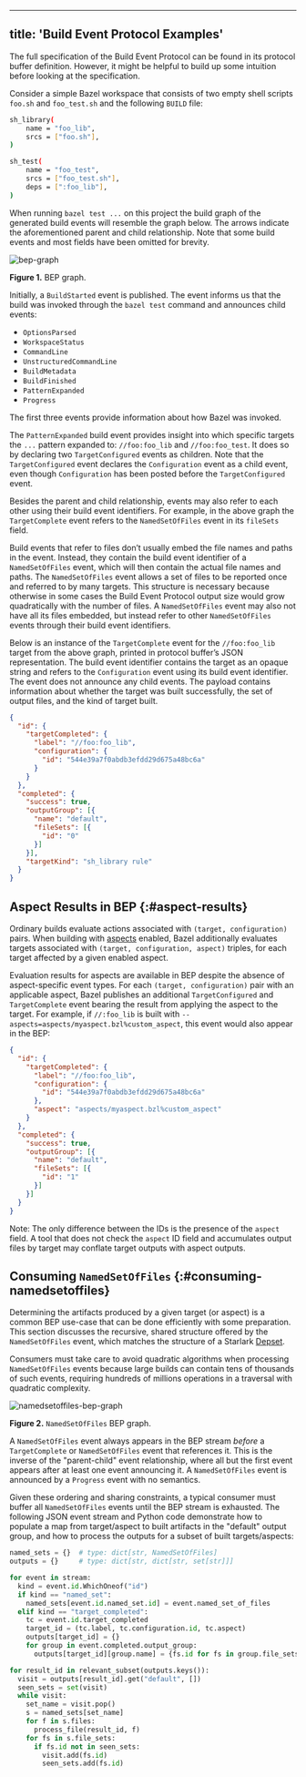 
---
title: 'Build Event Protocol Examples'
---



The full specification of the Build Event Protocol can be found in its protocol
buffer definition. However, it might be helpful to build up some intuition
before looking at the specification.

Consider a simple Bazel workspace that consists of two empty shell scripts
`foo.sh` and `foo_test.sh` and the following `BUILD` file:

```bash
sh_library(
    name = "foo_lib",
    srcs = ["foo.sh"],
)

sh_test(
    name = "foo_test",
    srcs = ["foo_test.sh"],
    deps = [":foo_lib"],
)
```

When running `bazel test ...` on this project the build graph of the generated
build events will resemble the graph below. The arrows indicate the
aforementioned parent and child relationship. Note that some build events and
most fields have been omitted for brevity.

![bep-graph](/docs/images/bep-graph.png "BEP graph")

**Figure 1.** BEP graph.

Initially, a `BuildStarted` event is published. The event informs us that the
build was invoked through the `bazel test` command and announces child events:

* `OptionsParsed`
* `WorkspaceStatus`
* `CommandLine`
* `UnstructuredCommandLine`
* `BuildMetadata`
* `BuildFinished`
* `PatternExpanded`
* `Progress`

The first three events provide information about how Bazel was invoked.

The `PatternExpanded` build event provides insight
into which specific targets the `...` pattern expanded to:
`//foo:foo_lib` and `//foo:foo_test`. It does so by declaring two
`TargetConfigured` events as children. Note that the `TargetConfigured` event
declares the `Configuration` event as a child event, even though `Configuration`
has been posted before the `TargetConfigured` event.

Besides the parent and child relationship, events may also refer to each other
using their build event identifiers. For example, in the above graph the
`TargetComplete` event refers to the `NamedSetOfFiles` event in its `fileSets`
field.

Build events that refer to files don’t usually embed the file
names and paths in the event. Instead, they contain the build event identifier
of a `NamedSetOfFiles` event, which will then contain the actual file names and
paths. The `NamedSetOfFiles` event allows a set of files to be reported once and
referred to by many targets. This structure is necessary because otherwise in
some cases the Build Event Protocol output size would grow quadratically with
the number of files. A `NamedSetOfFiles` event may also not have all its files
embedded, but instead refer to other `NamedSetOfFiles` events through their
build event identifiers.

Below is an instance of the `TargetComplete` event for the `//foo:foo_lib`
target from the above graph, printed in protocol buffer’s JSON representation.
The build event identifier contains the target as an opaque string and refers to
the `Configuration` event using its build event identifier. The event does not
announce any child events. The payload contains information about whether the
target was built successfully, the set of output files, and the kind of target
built.

```json
{
  "id": {
    "targetCompleted": {
      "label": "//foo:foo_lib",
      "configuration": {
        "id": "544e39a7f0abdb3efdd29d675a48bc6a"
      }
    }
  },
  "completed": {
    "success": true,
    "outputGroup": [{
      "name": "default",
      "fileSets": [{
        "id": "0"
      }]
    }],
    "targetKind": "sh_library rule"
  }
}
```

## Aspect Results in BEP {:#aspect-results}

Ordinary builds evaluate actions associated with `(target, configuration)`
pairs. When building with [aspects](/extending/aspects) enabled, Bazel
additionally evaluates targets associated with `(target, configuration,
aspect)` triples, for each target affected by a given enabled aspect.

Evaluation results for aspects are available in BEP despite the absence of
aspect-specific event types. For each `(target, configuration)` pair with an
applicable aspect, Bazel publishes an additional `TargetConfigured` and
`TargetComplete` event bearing the result from applying the aspect to the
target. For example, if `//:foo_lib` is built with
`--aspects=aspects/myaspect.bzl%custom_aspect`, this event would also appear in
the BEP:

```json
{
  "id": {
    "targetCompleted": {
      "label": "//foo:foo_lib",
      "configuration": {
        "id": "544e39a7f0abdb3efdd29d675a48bc6a"
      },
      "aspect": "aspects/myaspect.bzl%custom_aspect"
    }
  },
  "completed": {
    "success": true,
    "outputGroup": [{
      "name": "default",
      "fileSets": [{
        "id": "1"
      }]
    }]
  }
}
```

Note: The only difference between the IDs is the presence of the `aspect`
field. A tool that does not check the `aspect` ID field and accumulates output
files by target may conflate target outputs with aspect outputs.

## Consuming `NamedSetOfFiles` {:#consuming-namedsetoffiles}

Determining the artifacts produced by a given target (or aspect) is a common
BEP use-case that can be done efficiently with some preparation. This section
discusses the recursive, shared structure offered by the `NamedSetOfFiles`
event, which matches the structure of a Starlark [Depset](/extending/depsets).

Consumers must take care to avoid quadratic algorithms when processing
`NamedSetOfFiles` events because large builds can contain tens of thousands of
such events, requiring hundreds of millions operations in a traversal with
quadratic complexity.

![namedsetoffiles-bep-graph](/docs/images/namedsetoffiles-bep-graph.png "NamedSetOfFiles BEP graph")

**Figure 2.** `NamedSetOfFiles` BEP graph.

A `NamedSetOfFiles` event always appears in the BEP stream *before* a
`TargetComplete` or `NamedSetOfFiles` event that references it. This is the
inverse of the "parent-child" event relationship, where all but the first event
appears after at least one event announcing it. A `NamedSetOfFiles` event is
announced by a `Progress` event with no semantics.

Given these ordering and sharing constraints, a typical consumer must buffer all
`NamedSetOfFiles` events until the BEP stream is exhausted. The following JSON
event stream and Python code demonstrate how to populate a map from
target/aspect to built artifacts in the "default" output group, and how to
process the outputs for a subset of built targets/aspects:

```python
named_sets = {}  # type: dict[str, NamedSetOfFiles]
outputs = {}     # type: dict[str, dict[str, set[str]]]

for event in stream:
  kind = event.id.WhichOneof("id")
  if kind == "named_set":
    named_sets[event.id.named_set.id] = event.named_set_of_files
  elif kind == "target_completed":
    tc = event.id.target_completed
    target_id = (tc.label, tc.configuration.id, tc.aspect)
    outputs[target_id] = {}
    for group in event.completed.output_group:
      outputs[target_id][group.name] = {fs.id for fs in group.file_sets}

for result_id in relevant_subset(outputs.keys()):
  visit = outputs[result_id].get("default", [])
  seen_sets = set(visit)
  while visit:
    set_name = visit.pop()
    s = named_sets[set_name]
    for f in s.files:
      process_file(result_id, f)
    for fs in s.file_sets:
      if fs.id not in seen_sets:
        visit.add(fs.id)
        seen_sets.add(fs.id)
```
